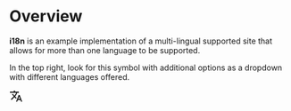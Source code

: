 # Overview

**i18n** is an example implementation of a multi-lingual supported site that allows for more than one language to be supported.

In the top right, look for this symbol with additional options as a dropdown with different languages offered.

<svg width="24px" height="24px" xmlns="http://www.w3.org/2000/svg" viewBox="0 0 24 24">
  <title>Language</title>
  <path fill="currentColor" d=" M12.87 15.07l-2.54-2.51.03-.03c1.74-1.94 2.98-4.17 3.71-6.53H17V4h-7V2H8v2H1v1.99h11.17C11.5 7.92 10.44 9.75 9 11.35 8.07 10.32 7.3 9.19 6.69 8h-2c.73 1.63 1.73 3.17 2.98 4.56l-5.09 5.02L4 19l5-5 3.11 3.11.76-2.04zM18.5 10h-2L12 22h2l1.12-3h4.75L21 22h2l-4.5-12zm-2.62 7l1.62-4.33L19.12 17h-3.24z "></path>
</svg>



